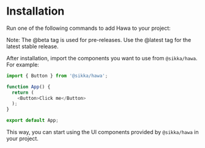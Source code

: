 
<Meta title="Installation" />

<div>
  <h1>Installation</h1>

  <p>Run one of the following commands to add Hawa to your project:</p>
  <CodeBlock
    tabs={[
      {
        title: "npm",
        code: "npm install @sikka/hawa",
      },
      {
        title: "yarn",
        code: "yarn add @sikka/hawa",
      },
      {
        title: "pnpm",
        code: "pnpm add @sikka/hawa",
      },
    ]}
  />
</div>

Note: The @beta tag is used for pre-releases. Use the @latest tag for the latest stable release.

After installation, import the components you want to use from `@sikka/hawa`. For example:

```javascript
import { Button } from '@sikka/hawa';

function App() {
  return (
    <Button>Click me</Button>
  );
}

export default App;
```

This way, you can start using the UI components provided by `@sikka/hawa` in your project.